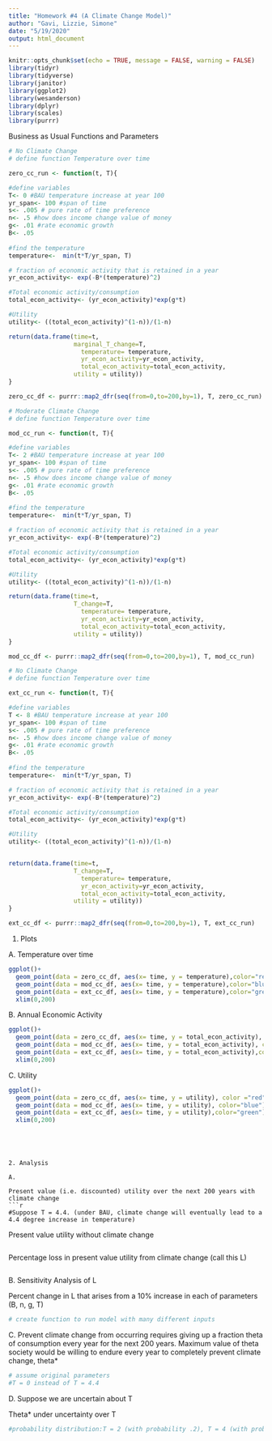 ```yaml
---
title: "Homework #4 (A Climate Change Model)"
author: "Gavi, Lizzie, Simone"
date: "5/19/2020"
output: html_document
---
```


```r
knitr::opts_chunk$set(echo = TRUE, message = FALSE, warning = FALSE)
library(tidyr)
library(tidyverse)
library(janitor)
library(ggplot2)
library(wesanderson)
library(dplyr)
library(scales)
library(purrr)
```


Business as Usual Functions and Parameters 
```r
# No Climate Change 
# define function Temperature over time 

zero_cc_run <- function(t, T){

#define variables
T<- 0 #BAU temperature increase at year 100
yr_span<- 100 #span of time 
s<- .005 # pure rate of time preference
n<- .5 #how does income change value of money
g<- .01 #rate economic growth
B<- .05 
  
#find the temperature
temperature<-  min(t*T/yr_span, T)

# fraction of economic activity that is retained in a year 
yr_econ_activity<- exp(-B*(temperature)^2)

#Total economic activity/consumption 
total_econ_activity<- (yr_econ_activity)*exp(g*t)

#Utility 
utility<- ((total_econ_activity)^(1-n))/(1-n)

return(data.frame(time=t, 
                  marginal_T_change=T, 
                    temperature= temperature, 
                    yr_econ_activity=yr_econ_activity, 
                    total_econ_activity=total_econ_activity, 
                  utility = utility))
}

zero_cc_df <- purrr::map2_dfr(seq(from=0,to=200,by=1), T, zero_cc_run)


```

```r
# Moderate Climate Change 
# define function Temperature over time 

mod_cc_run <- function(t, T){

#define variables
T<- 2 #BAU temperature increase at year 100
yr_span<- 100 #span of time 
s<- .005 # pure rate of time preference
n<- .5 #how does income change value of money
g<- .01 #rate economic growth
B<- .05 
  
#find the temperature
temperature<-  min(t*T/yr_span, T)

# fraction of economic activity that is retained in a year 
yr_econ_activity<- exp(-B*(temperature)^2)

#Total economic activity/consumption 
total_econ_activity<- (yr_econ_activity)*exp(g*t)

#Utility 
utility<- ((total_econ_activity)^(1-n))/(1-n)

return(data.frame(time=t, 
                  T_change=T, 
                    temperature= temperature, 
                    yr_econ_activity=yr_econ_activity, 
                    total_econ_activity=total_econ_activity,
                  utility = utility))
}

mod_cc_df <- purrr::map2_dfr(seq(from=0,to=200,by=1), T, mod_cc_run)


```

```r
# No Climate Change 
# define function Temperature over time 

ext_cc_run <- function(t, T){

#define variables
T <- 8 #BAU temperature increase at year 100
yr_span<- 100 #span of time 
s<- .005 # pure rate of time preference
n<- .5 #how does income change value of money
g<- .01 #rate economic growth
B<- .05 
  
#find the temperature
temperature<-  min(t*T/yr_span, T)

# fraction of economic activity that is retained in a year 
yr_econ_activity<- exp(-B*(temperature)^2)

#Total economic activity/consumption 
total_econ_activity<- (yr_econ_activity)*exp(g*t)

#Utility 
utility<- ((total_econ_activity)^(1-n))/(1-n)


return(data.frame(time=t, 
                  T_change=T, 
                    temperature= temperature, 
                    yr_econ_activity=yr_econ_activity, 
                    total_econ_activity=total_econ_activity, 
                  utility = utility))
}

ext_cc_df <- purrr::map2_dfr(seq(from=0,to=200,by=1), T, ext_cc_run)

```
1. Plots

A. Temperature over time 
```r
ggplot()+
  geom_point(data = zero_cc_df, aes(x= time, y = temperature),color="red")+
  geom_point(data = mod_cc_df, aes(x= time, y = temperature),color="blue")+
  geom_point(data = ext_cc_df, aes(x= time, y = temperature),color="green")+
  xlim(0,200)
```

B. Annual Economic Activity 

```r
ggplot()+
  geom_point(data = zero_cc_df, aes(x= time, y = total_econ_activity), color ="red")+
  geom_point(data = mod_cc_df, aes(x= time, y = total_econ_activity), color="blue")+
  geom_point(data = ext_cc_df, aes(x= time, y = total_econ_activity),color="green")+
  xlim(0,200)
```

C. Utility

```r
ggplot()+
  geom_point(data = zero_cc_df, aes(x= time, y = utility), color ="red")+
  geom_point(data = mod_cc_df, aes(x= time, y = utility), color="blue")+
  geom_point(data = ext_cc_df, aes(x= time, y = utility),color="green")+
  xlim(0,200)
```
```




2. Analysis

A. 

Present value (i.e. discounted) utility over the next 200 years with climate change
```r
#Suppose T = 4.4. (under BAU, climate change will eventually lead to a 4.4 degree increase in temperature)

```


Present value utility without climate change
```r

```

Percentage loss in present value utility from climate change (call this L)
```r

```

B. Sensitivity Analysis of L 

Percent change in L that arises from a 10% increase in each of parameters (B, n, g, T)
```r
# create function to run model with many different inputs 

```

C. Prevent climate change from occurring requires giving up a fraction theta of consumption every year for the next 200 years. Maximum value of theta society would be willing to endure every year to completely prevent climate change, theta*

```r
# assume original parameters
#T = 0 instead of T = 4.4

```

D. Suppose we are uncertain about T

Theta* under uncertainty over T
```r
#probability distribution:T = 2 (with probability .2), T = 4 (with probability .5), and T = 6 (with probability .3)

```

